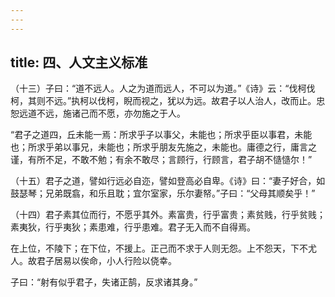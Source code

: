 ```yaml
---
---
---
```

title: 四、人文主义标准
---




（十三）子曰：“道不远人。人之为道而远人，不可以为道。”《诗》云：“伐柯伐柯，其则不远。”执柯以伐柯，睨而视之，犹以为远。故君子以人治人，改而止。忠恕远道不远，施诸己而不愿，亦勿施之于人。

“君子之道四，丘未能一焉：所求乎子以事父，未能也；所求乎臣以事君，未能也；所求乎弟以事兄，未能也；所求乎朋友先施之，未能也。庸德之行，庸言之谨，有所不足，不敢不勉；有余不敢尽；言顾行，行顾言，君子胡不慥慥尔！”

（十五）君子之道，譬如行远必自迩，譬如登高必自卑。《诗》曰：“妻子好合，如鼓瑟琴；兄弟既翕，和乐且耽；宜尔室家，乐尔妻帑。”子曰：“父母其顺矣乎！”

（十四）君子素其位而行，不愿乎其外。素富贵，行乎富贵；素贫贱，行乎贫贱；素夷狄，行乎夷狄；素患难，行乎患难。君子无入而不自得焉。

在上位，不陵下；在下位，不援上。正己而不求于人则无怨。上不怨天，下不尤人。故君子居易以俟命，小人行险以侥幸。

子曰：“射有似乎君子，失诸正鹄，反求诸其身。”